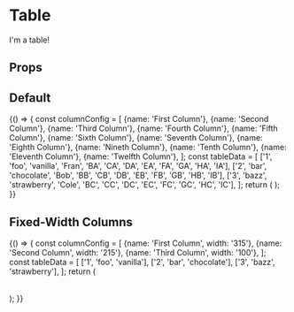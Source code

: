 

<Meta
  title="Components/Table"
  component={Table}
  decorators={[withA11y]}
/>

# Table

I'm a table!

## Props

<Props of={Table} />

## Default

<Preview>
  <Story name="Default">
    {() => {
      const columnConfig = [
        {name: 'First Column'},
        {name: 'Second Column'},
        {name: 'Third Column'},
        {name: 'Fourth Column'},
        {name: 'Fifth Column'},
        {name: 'Sixth Column'},
        {name: 'Seventh Column'},
        {name: 'Eighth Column'},
        {name: 'Nineth Column'},
        {name: 'Tenth Column'},
        {name: 'Eleventh Column'},
        {name: 'Twelfth Column'},
      ];
      const tableData = [
        ['1', 'foo', 'vanilla', 'Fran', 'BA', 'CA', 'DA', 'EA', 'FA', 'GA', 'HA', 'IA'],
        ['2', 'bar', 'chocolate', 'Bob', 'BB', 'CB', 'DB', 'EB', 'FB', 'GB', 'HB', 'IB'],
        ['3', 'bazz', 'strawberry', 'Cole', 'BC', 'CC', 'DC', 'EC', 'FC', 'GC', 'HC', 'IC'],
      ];
      return (
        <Table
          isBordered
          isResponsive
          columnConfig={columnConfig}
          tableData={tableData}
        />
      );
    }}
  </Story>
</Preview>

## Fixed-Width Columns

<Preview>
  <Story name="Fixed-Width Columns">
    {() => {
      const columnConfig = [
        {name: 'First Column', width: '315'},
        {name: 'Second Column', width: '215'},
        {name: 'Third Column', width: '100'},
      ];
      const tableData = [
        ['1', 'foo', 'vanilla'],
        ['2', 'bar', 'chocolate'],
        ['3', 'bazz', 'strawberry'],
      ];
      return (
        <Table
          isBordered
          isResponsive
          columnConfig={columnConfig}
          tableData={tableData}
          useFixedWidthColumns
        />
      );
    }}
  </Story>
</Preview>

